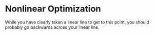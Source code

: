 # Nonlinear Optimization

While you have clearly taken a linear line to get to this point, you should probably go backwards across your linear line.

<!-- Things don't follow straight lines. -->

<!-- ## Problems -->

<!-- ## Theory -->

<!-- ## Application -->

<!-- ## Additional Resources -->